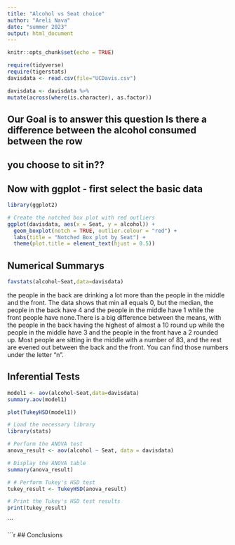 ```yaml
---
title: "Alcohol vs Seat choice"
author: "Areli Nava"
date: "summer 2023"
output: html_document
---
```


```r
knitr::opts_chunk$set(echo = TRUE)
```

```r
require(tidyverse)
require(tigerstats)
davisdata <- read.csv(file="UCDavis.csv")
```

```r
davisdata <- davisdata %>%
mutate(across(where(is.character), as.factor))
```

## Our Goal is to answer this question Is there a difference between the alcohol consumed between the row
## you choose to sit in??

## Now with ggplot - first select the basic data

```r
library(ggplot2)

# Create the notched box plot with red outliers
ggplot(davisdata, aes(x = Seat, y = alcohol)) +
  geom_boxplot(notch = TRUE, outlier.colour = "red") +
  labs(title = "Notched Box plot by Seat") +
  theme(plot.title = element_text(hjust = 0.5))
```



  


## Numerical Summarys 

```r
favstats(alcohol~Seat,data=davisdata)
```

the people in the back are drinking a lot more than the people in the middle and the front. The data shows that min all equals 0, but the median, the people in the back have 4 and the people in the middle have 1 while the front people have none.There is a big difference between the means, with the people in the back having the highest of almost a 10 round up while the people in the middle have 3 and the people in the front have a 2 rounded up. Most people are sitting in the middle with a number of 83, and the rest are evened out between the back and the front. You can find those numbers under the letter "n".

## Inferential Tests

```r
model1 <- aov(alcohol~Seat,data=davisdata)
summary.aov(model1)
```

```r
plot(TukeyHSD(model1))
```

```r
# Load the necessary library
library(stats)

# Perform the ANOVA test
anova_result <- aov(alcohol ~ Seat, data = davisdata)

# Display the ANOVA table
summary(anova_result)

```



```r
# # Perform Tukey's HSD test
tukey_result <- TukeyHSD(anova_result)

# Print the Tukey's HSD test results
print(tukey_result)

```
```



```r



## Conclusions




